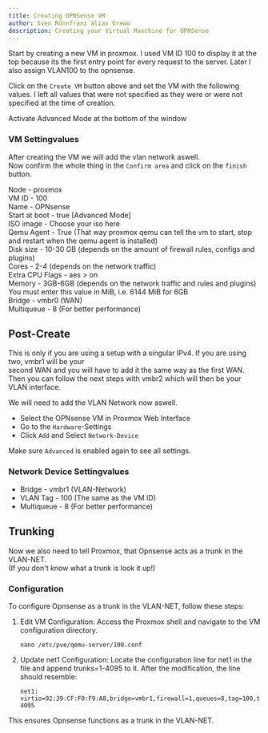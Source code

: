 ```yaml
---
title: Creating OPNSense VM
author: Sven Rönnfranz alias Grewo
description: Creating your Virtual Maschine for OPNSense
---
```



Start by creating a new VM in proxmox.
I used VM ID 100 to display it at the top because its the first entry point for every request to the server.
Later I also assign VLAN100 to the opnsense.

Click on the `Create VM` button above and set the VM with the following values.
I left all values that were not specified as they were or were not specified at the time of creation.

<Aside type="tip">
    Activate Advanced Mode at the bottom of the window
</Aside>

### VM Settingvalues
After creating the VM we will add the vlan network aswell.<br/>
Now confirm the whole thing in the `Confirm area` and click on the `finish` button.

<Tabs>
    <TabItem label="General">
        Node            -   proxmox<br/>
        VM ID           -   100<br/>
        Name            -   OPNsense<br/>
        Start at boot  -   true [Advanced Mode]<br/>
    </TabItem>
    <TabItem label="OS">
        ISO image   -   Choose your iso here<br/>
        Qemu Agent  -   True (That way proxmox qemu can tell the vm to start, stop and restart when the qemu agent is installed)<br/>
    </TabItem>
    <TabItem label="Disk">
        Disk size   -   10-30 GB (depends on the amount of firewall rules, configs and plugins)<br/>
    </TabItem>
    <TabItem label="CPU">
        Cores           -   2-4 (depends on the network traffic)<br/>
        Extra CPU Flags -   aes > on<br/>
    </TabItem>
    <TabItem label="Memory">
        Memory  -   3GB-6GB (depends on the network traffic and rules and plugins)<br/>
        <Aside type="note">
            You must enter this value in MiB, i.e. 6144 MiB for 6GB
        </Aside>
    </TabItem>
    <TabItem label="Network">
        Bridge      -   vmbr0 (WAN)<br/>
        Multiqueue  -   8 (For better performance)<br/>
    </TabItem>
</Tabs>

## Post-Create
<Aside type="note">
This is only if you are using a setup with a singular IPv4. If you are using two, vmbr1 will be your<br/>
second WAN and you will have to add it the same way as the first WAN.<br/>
Then you can follow the next steps with vmbr2 which will then be your VLAN interface.
</Aside>

We will need to add the VLAN Network now aswell.<br/>
* Select the OPNsense VM in Proxmox Web Interface
* Go to the `Hardware`-Settings
* Click `Add` and Select `Network-Device`

Make sure `Advanced` is enabled again to see all settings.

### Network Device Settingvalues
* Bridge      -   vmbr1 (VLAN-Network)<br/>
* VLAN Tag    -   100 (The same as the VM ID)<br/>
* Multiqueue  -   8 (For better performance)<br/>

## Trunking
Now we also need to tell Proxmox, that Opnsense acts as a trunk in the VLAN-NET.<br/>
(If you don't know what a trunk is look it up!)

### Configuration
To configure Opnsense as a trunk in the VLAN-NET, follow these steps:
1. Edit VM Configuration: Access the Proxmox shell and navigate to the VM configuration directory.
    ```
    nano /etc/pve/qemu-server/100.conf
    ```
2. Update net1 Configuration: Locate the configuration line for net1 in the file and append trunks=1-4095 to it. After the modification, the line should resemble:
    ```
    net1: virtio=92:39:CF:F0:F9:A8,bridge=vmbr1,firewall=1,queues=8,tag=100,trunks=1-4095
    ```
This ensures Opnsense functions as a trunk in the VLAN-NET.
